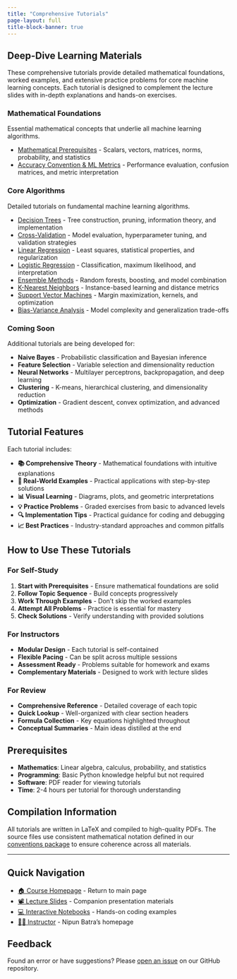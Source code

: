 ```yaml
---
title: "Comprehensive Tutorials"
page-layout: full
title-block-banner: true
---
```


## Deep-Dive Learning Materials

These comprehensive tutorials provide detailed mathematical foundations, worked examples, and extensive practice problems for core machine learning concepts. Each tutorial is designed to complement the lecture slides with in-depth explanations and hands-on exercises.

### Mathematical Foundations
Essential mathematical concepts that underlie all machine learning algorithms.

- [Mathematical Prerequisites](basics/tutorials/mathematical-prerequisites.pdf) - Scalars, vectors, matrices, norms, probability, and statistics
- [Accuracy Convention & ML Metrics](basics/tutorials/accuracy-convention.pdf) - Performance evaluation, confusion matrices, and metric interpretation

### Core Algorithms
Detailed tutorials on fundamental machine learning algorithms.

- [Decision Trees](basics/tutorials/decision-trees.pdf) - Tree construction, pruning, information theory, and implementation
- [Cross-Validation](supervised/tutorials/cross-validation.pdf) - Model evaluation, hyperparameter tuning, and validation strategies
- [Linear Regression](supervised/tutorials/linear-regression.pdf) - Least squares, statistical properties, and regularization
- [Logistic Regression](supervised/tutorials/logistic-regression.pdf) - Classification, maximum likelihood, and interpretation
- [Ensemble Methods](supervised/tutorials/ensemble-methods.pdf) - Random forests, boosting, and model combination
- [K-Nearest Neighbors](supervised/tutorials/knn.pdf) - Instance-based learning and distance metrics
- [Support Vector Machines](supervised/tutorials/svm.pdf) - Margin maximization, kernels, and optimization
- [Bias-Variance Analysis](supervised/tutorials/bias-variance.pdf) - Model complexity and generalization trade-offs

### Coming Soon
Additional tutorials are being developed for:

- **Naive Bayes** - Probabilistic classification and Bayesian inference
- **Feature Selection** - Variable selection and dimensionality reduction
- **Neural Networks** - Multilayer perceptrons, backpropagation, and deep learning
- **Clustering** - K-means, hierarchical clustering, and dimensionality reduction
- **Optimization** - Gradient descent, convex optimization, and advanced methods

## Tutorial Features

Each tutorial includes:

- **📚 Comprehensive Theory** - Mathematical foundations with intuitive explanations
- **🎯 Real-World Examples** - Practical applications with step-by-step solutions
- **📊 Visual Learning** - Diagrams, plots, and geometric interpretations
- **💡 Practice Problems** - Graded exercises from basic to advanced levels
- **🔍 Implementation Tips** - Practical guidance for coding and debugging
- **📈 Best Practices** - Industry-standard approaches and common pitfalls

## How to Use These Tutorials

### For Self-Study
1. **Start with Prerequisites** - Ensure mathematical foundations are solid
2. **Follow Topic Sequence** - Build concepts progressively
3. **Work Through Examples** - Don't skip the worked examples
4. **Attempt All Problems** - Practice is essential for mastery
5. **Check Solutions** - Verify understanding with provided solutions

### For Instructors
- **Modular Design** - Each tutorial is self-contained
- **Flexible Pacing** - Can be split across multiple sessions
- **Assessment Ready** - Problems suitable for homework and exams
- **Complementary Materials** - Designed to work with lecture slides

### For Review
- **Comprehensive Reference** - Detailed coverage of each topic
- **Quick Lookup** - Well-organized with clear section headers
- **Formula Collection** - Key equations highlighted throughout
- **Conceptual Summaries** - Main ideas distilled at the end

## Prerequisites

- **Mathematics**: Linear algebra, calculus, probability, and statistics
- **Programming**: Basic Python knowledge helpful but not required
- **Software**: PDF reader for viewing tutorials
- **Time**: 2-4 hours per tutorial for thorough understanding

## Compilation Information

All tutorials are written in LaTeX and compiled to high-quality PDFs. The source files use consistent mathematical notation defined in our [conventions package](shared/styles/conventions.sty) to ensure coherence across all materials.

---

## Quick Navigation

- [🏠 Course Homepage](index.qmd) - Return to main page
- [📽️ Lecture Slides](slides.qmd) - Companion presentation materials
- [💻 Interactive Notebooks](notebooks.qmd) - Hands-on coding examples
- [👨‍🏫 Instructor](https://nipunbatra.github.io) - Nipun Batra's homepage

## Feedback

Found an error or have suggestions? Please [open an issue](https://github.com/nipunbatra/ml-teaching/issues) on our GitHub repository.